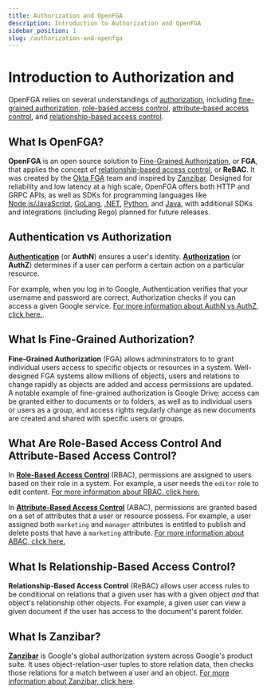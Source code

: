 ```yaml
---
title: Authorization and OpenFGA
description: Introduction to Authorization and OpenFGA
sidebar_position: 1
slug: /authorization-and-openfga
---
```



# Introduction to Authorization and <ProductName format={ProductNameFormat.LongForm}/>

<DocumentationNotice />

OpenFGA relies on several understandings of [authorization](#authentication-vs-authorization), including [fine-grained authorization](#what-is-fine-grained-authorization-fga), [role-based access control](#what-are-role-based-access-control-rbac-and-attribute-based-access-control-abac), [attribute-based access control](#what-are-role-based-access-control-rbac-and-attribute-based-access-control-abac), and [relationship-based access control](#what-is-relationship-based-access-control-rebac).

## What Is OpenFGA?

**OpenFGA** is an open source solution to [Fine-Grained Authorization](#what-is-fine-grained-authorization-fga), or **FGA**, that applies the concept of [relationship-based access control](#what-is-relationship-based-access-control-rebac), or **ReBAC**. It was created by the [Okta FGA](https://docs.fga.dev/) team and inspired by [Zanzibar](#what-is-zanzibar). Designed for reliability and low latency at a high scale, OpenFGA offers both HTTP and GRPC APIs, as well as SDKs for programming languages like [Node.js/JavaScript](https://www.npmjs.com/package/@openfga/sdk), [GoLang](https://github.com/openfga/go-sdk), [.NET](https://www.nuget.org/packages/OpenFga.Sdk), [Python](https://pypi.org/project/openfga-sdk), and [Java](https://central.sonatype.com/artifact/dev.openfga/openfga-sdk), with additional SDKs and integrations (including Rego) planned for future releases.

<Playground intro={true} />

## Authentication vs Authorization

[**Authentication**](https://auth0.com/intro-to-iam/what-is-authentication/) (or **AuthN**) ensures a user's identity. [**Authorization**](https://en.wikipedia.org/wiki/Authorization) (or **AuthZ**) determines if a user can perform a certain action on a particular resource.

For example, when you log in to Google, Authentication verifies that your username and password are correct. Authorization checks if you can access a given Google service. [For more information about AuthN vs AuthZ, click here.](https://www.okta.com/identity-101/authentication-vs-authorization/).

## What Is Fine-Grained Authorization?

**Fine-Grained Authorization** (FGA) allows admininstrators to to grant individual users access to specific objects or resources in a system. Well-designed FGA systems allow millions of objects, users and relations to change rapidly as objects are added and access permissions are updated. A notable example of fine-grained authorization is Google Drive: access can be granted either to documents or to folders, as well as to individual users or users as a group, and access rights regularly change as new documents are created and shared with specific users or groups.

## What Are Role-Based Access Control And Attribute-Based Access Control?

In [**Role-Based Access Control**](https://en.wikipedia.org/wiki/Role-based_access_control) (RBAC), permissions are assigned to users based on their role in a system. For example, a user needs the `editor` role to edit content. [For more information about RBAC, click here.](https://auth0.com/docs/manage-users/access-control/rbac)

In [**Attribute-Based Access Control**](https://en.wikipedia.org/wiki/Attribute-based_access_control) (ABAC), permissions are granted based on a set of attributes that a user or resource possess. For example, a user assigned both `marketing` and `manager` attributes is entitled to publish and delete posts that have a `marketing` attribute. [For more information about ABAC, click here.](https://www.okta.com/blog/2020/09/attribute-based-access-control-abac/)

## What Is Relationship-Based Access Control?

**Relationship-Based Access Control** (ReBAC) allows user access rules to be conditional on relations that a given user has with a given object *and* that object's relationship other objects. For example, a given user can view a given document if the user has access to the document's parent folder.

## What Is Zanzibar?

**[Zanzibar](https://research.google/pubs/pub48190/)** is Google's global authorization system across Google's product suite. It uses object-relation-user tuples to store relation data, then checks those relations for a match between a user and an object. [For more information about Zanzibar, click here](https://zanzibar.academy).
